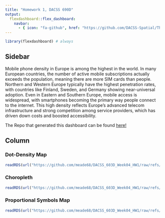 ```yaml
---
title: "Homework 1, DACSS 690D"
output:
  flexdashboard::flex_dashboard:
    navbar:
      - { icon: "fa-github", href: "https://github.com/DACSS-Spatial/The-Thematics", align: right }
---
```


```r
library(flexdashboard) # always
```

## Sidebar {.sidebar}

Mobile phone density in Europe is among the highest in the world. In many European countries, the number of active mobile subscriptions actually exceeds the population, meaning there are more SIM cards than people. Northern and Western Europe typically have the highest penetration rates, with countries like Finland, Sweden, and Germany showing near-universal adoption. Even in Eastern and Southern Europe, mobile access is widespread, with smartphones becoming the primary way people connect to the internet. This high density reflects Europe’s advanced telecom infrastructure and strong competition among service providers, which has driven down costs and boosted accessibility.

The Repo that generated this dashboard can be found [here!](https://github.com/meade68/DACSS_603D_Week04_HW1)

## Column {.tabset .tabset-fade}

### Dot-Density Map

```r
readRDS(url("https://github.com/meade68/DACSS_603D_Week04_HW1/raw/refs/heads/main/plot1_a.rds"))
```

### Choropleth

```r
readRDS(url("https://github.com/meade68/DACSS_603D_Week04_HW1/raw/refs/heads/main/plot3_b.rds"))
```

### Proportional Symbols Map

```r
readRDS(url("https://github.com/meade68/DACSS_603D_Week04_HW1/raw/refs/heads/main/plot2_b.rds"))
```
